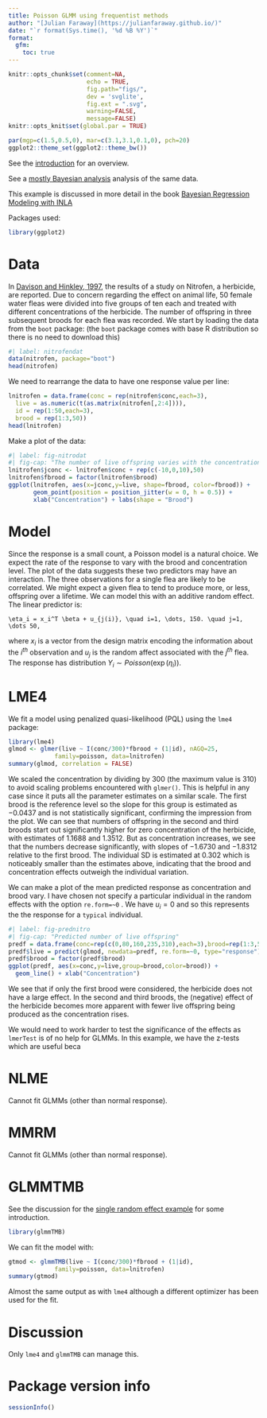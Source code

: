 ```yaml
---
title: Poisson GLMM using frequentist methods
author: "[Julian Faraway](https://julianfaraway.github.io/)"
date: "`r format(Sys.time(), '%d %B %Y')`"
format: 
  gfm:
    toc: true
---
```


```r
knitr::opts_chunk$set(comment=NA, 
                      echo = TRUE,
                      fig.path="figs/",
                      dev = 'svglite',  
                      fig.ext = ".svg",
                      warning=FALSE, 
                      message=FALSE)
knitr::opts_knit$set(global.par = TRUE)
```

```r
par(mgp=c(1.5,0.5,0), mar=c(3.1,3.1,0.1,0), pch=20)
ggplot2::theme_set(ggplot2::theme_bw())
```


See the [introduction](../index.md) for an overview. 

See a [mostly Bayesian analysis](nitrofen.md) analysis of the same
data. 


This example is discussed in more detail in the book
[Bayesian Regression Modeling with INLA](https://julianfaraway.github.io/brinlabook/chaglmm.html#sec:poissonglmm)

Packages used:

```r
library(ggplot2)
```


# Data

In [Davison and Hinkley, 1997]( https://doi.org/10.1017/CBO9780511802843), the results of a study on Nitrofen, a herbicide, are reported. Due to concern regarding the effect on animal life, 50 female water fleas were divided into five groups of ten each and treated with different concentrations of the herbicide. The number of offspring in three subsequent broods for each flea was recorded. We start by loading the data from the `boot` package: (the `boot` package comes with base R distribution  so there is no need to download this)

```r
#| label: nitrofendat
data(nitrofen, package="boot")
head(nitrofen)
```

We need to rearrange the data to have one response value per line:

```r
lnitrofen = data.frame(conc = rep(nitrofen$conc,each=3),
  live = as.numeric(t(as.matrix(nitrofen[,2:4]))),
  id = rep(1:50,each=3),
  brood = rep(1:3,50))
head(lnitrofen)
```

Make a plot of the data:

```r
#| label: fig-nitrodat
#| fig-cap: "The number of live offspring varies with the concentration of Nitrofen and the brood number."
lnitrofen$jconc <- lnitrofen$conc + rep(c(-10,0,10),50)
lnitrofen$fbrood = factor(lnitrofen$brood)
ggplot(lnitrofen, aes(x=jconc,y=live, shape=fbrood, color=fbrood)) + 
       geom_point(position = position_jitter(w = 0, h = 0.5)) + 
       xlab("Concentration") + labs(shape = "Brood")
```

# Model

Since the response is a small count, a Poisson model is a natural
choice. We expect the rate of the response to vary with the brood and
concentration level. The plot of the data suggests these two predictors
may have an interaction. The three observations for a single flea are
likely to be correlated. We might expect a given flea to tend to produce
more, or less, offspring over a lifetime. We can model this with an
additive random effect. The linear predictor is:

```math
\eta_i = x_i^T \beta + u_{j(i)}, \quad i=1, \dots, 150. \quad j=1, \dots 50,
```

where $x_i$ is a vector from the design matrix encoding the information
about the $i^{th}$ observation and $u_j$ is the random affect associated
with the $j^{th}$ flea. The response has distribution
$Y_i \sim Poisson(\exp(\eta_i))$.

# LME4

We fit a model using penalized quasi-likelihood
(PQL) using the `lme4` package:
```r
library(lme4)
glmod <- glmer(live ~ I(conc/300)*fbrood + (1|id), nAGQ=25, 
             family=poisson, data=lnitrofen)
summary(glmod, correlation = FALSE)
```
We scaled the concentration by dividing by 300 (the maximum value is
310) to avoid scaling problems encountered with `glmer()`. This is
helpful in any case since it puts all the parameter estimates on a
similar scale. The first brood is the reference level so the slope for
this group is estimated as $-0.0437$ and is not statistically
significant, confirming the impression from the plot. We can see that
numbers of offspring in the second and third broods start out
significantly higher for zero concentration of the herbicide, with
estimates of $1.1688$ and $1.3512$. But as concentration increases, we
see that the numbers decrease significantly, with slopes of $-1.6730$
and $-1.8312$ relative to the first brood. The individual SD is
estimated at $0.302$ which is noticeably smaller than the estimates
above, indicating that the brood and concentration effects outweigh the
individual variation.

We can make a plot of the mean predicted response as concentration and
brood vary. I have chosen not specify a particular individual in the random effects with the option `re.form=~0` . We have $u_i = 0$ and so this represents the
the response for a `typical` individual.


```r
#| label: fig-prednitro
#| fig-cap: "Predicted number of live offspring"
predf = data.frame(conc=rep(c(0,80,160,235,310),each=3),brood=rep(1:3,5))
predf$live = predict(glmod, newdata=predf, re.form=~0, type="response")
predf$brood = factor(predf$brood)
ggplot(predf, aes(x=conc,y=live,group=brood,color=brood)) + 
  geom_line() + xlab("Concentration")
```

We see that if only the first brood were considered, the herbicide does not
have a large effect. In the second and third broods, the (negative) effect of the herbicide becomes more apparent with fewer live offspring being produced
as the concentration rises.

We would need to work harder to test the significance of the effects as
`lmerTest` is of no help for GLMMs. In this example, we have the
z-tests which are useful beca

# NLME

Cannot fit GLMMs (other than normal response).

# MMRM

Cannot fit GLMMs (other than normal response).

# GLMMTMB

See the discussion for the [single random effect example](pulpfreq.md#GLMMTMB)
for some introduction.

```r
library(glmmTMB)
```

We can fit the model with:

```r
gtmod <- glmmTMB(live ~ I(conc/300)*fbrood + (1|id), 
             family=poisson, data=lnitrofen)
summary(gtmod)
```

Almost the same output as with `lme4` although a different optimizer
has been used for the fit.



# Discussion

Only `lme4` and `glmmTMB` can manage this.

# Package version info


```r
sessionInfo()
```

